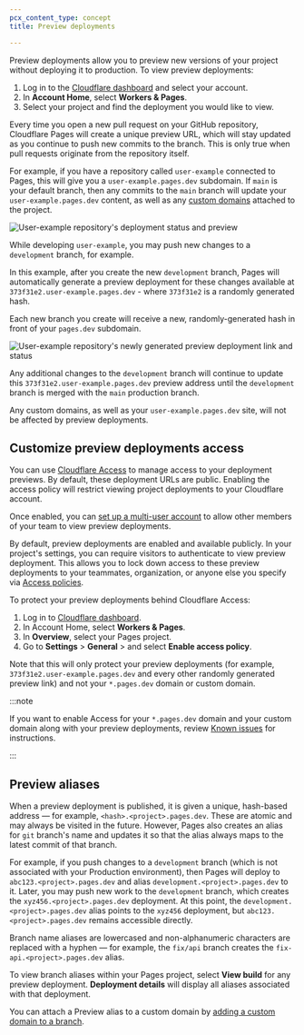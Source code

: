 ```yaml
---
pcx_content_type: concept
title: Preview deployments

---
```


Preview deployments allow you to preview new versions of your project without deploying it to production. To view preview deployments:

1. Log in to the [Cloudflare dashboard](https://dash.cloudflare.com/login) and select your account.
2. In **Account Home**, select **Workers & Pages**.
3. Select your project and find the deployment you would like to view.

Every time you open a new pull request on your GitHub repository, Cloudflare Pages will create a unique preview URL, which will stay updated as you continue to push new commits to the branch. This is only true when pull requests originate from the repository itself.

For example, if you have a repository called `user-example` connected to Pages, this will give you a `user-example.pages.dev` subdomain. If `main` is your default branch, then any commits to the `main` branch will update your `user-example.pages.dev` content, as well as any [custom domains](/pages/configuration/custom-domains/) attached to the project.

![User-example repository's deployment status and preview](~/assets/images/pages/platform/preview-deployment-mergedone.png)

While developing `user-example`, you may push new changes to a `development` branch, for example.

In this example, after you create the new `development` branch, Pages will automatically generate a preview deployment for these changes available at `373f31e2.user-example.pages.dev` - where `373f31e2` is a randomly generated hash.

Each new branch you create will receive a new, randomly-generated hash in front of your `pages.dev` subdomain.

![User-example repository's newly generated preview deployment link and status](~/assets/images/pages/platform/preview-deployment-generated.png)

Any additional changes to the `development` branch will continue to update this `373f31e2.user-example.pages.dev` preview address until the `development` branch is merged with the `main` production branch.

Any custom domains, as well as your `user-example.pages.dev` site, will not be affected by preview deployments.

## Customize preview deployments access

You can use [Cloudflare Access](/cloudflare-one/policies/access/) to manage access to your deployment previews. By default, these deployment URLs are public. Enabling the access policy will restrict viewing project deployments to your Cloudflare account.

Once enabled, you can [set up a multi-user account](/fundamentals/setup/manage-members/) to allow other members of your team to view preview deployments.

By default, preview deployments are enabled and available publicly. In your project's settings, you can require visitors to authenticate to view preview deployment. This allows you to lock down access to these preview deployments to your teammates, organization, or anyone else you specify via [Access policies](/cloudflare-one/policies/).

To protect your preview deployments behind Cloudflare Access:

1. Log in to [Cloudflare dashboard](https://dash.cloudflare.com/login).
2. In Account Home, select **Workers & Pages**.
3. In **Overview**, select your Pages project.
4. Go to **Settings** > **General** > and select **Enable access policy**.

Note that this will only protect your preview deployments (for example, `373f31e2.user-example.pages.dev` and every other randomly generated preview link) and not your `*.pages.dev` domain or custom domain.

:::note


If you want to enable Access for your `*.pages.dev` domain and your custom domain along with your preview deployments, review [Known issues](/pages/platform/known-issues/#enable-access-on-your-pagesdev-domain) for instructions.


:::

## Preview aliases

When a preview deployment is published, it is given a unique, hash-based address — for example, `<hash>.<project>.pages.dev`. These are atomic and may always be visited in the future. However, Pages also creates an alias for `git` branch's name and updates it so that the alias always maps to the latest commit of that branch.

For example, if you push changes to a `development` branch (which is not associated with your Production environment), then Pages will deploy to `abc123.<project>.pages.dev` and alias `development.<project>.pages.dev` to it. Later, you may push new work to the `development` branch, which creates the `xyz456.<project>.pages.dev` deployment. At this point, the `development.<project>.pages.dev` alias points to the `xyz456` deployment, but `abc123.<project>.pages.dev` remains accessible directly.

Branch name aliases are lowercased and non-alphanumeric characters are replaced with a hyphen — for example, the `fix/api` branch creates the `fix-api.<project>.pages.dev` alias.

To view branch aliases within your Pages project, select **View build** for any preview deployment. **Deployment details** will display all aliases associated with that deployment.

You can attach a Preview alias to a custom domain by [adding a custom domain to a branch](https://developers.cloudflare.com/pages/how-to/custom-branch-aliases/).
